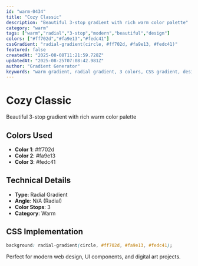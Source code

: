 ```yaml
---
id: "warm-0434"
title: "Cozy Classic"
description: "Beautiful 3-stop gradient with rich warm color palette"
category: "warm"
tags: ["warm","radial","3-stop","modern","beautiful","design"]
colors: ["#ff702d","#fa9e13","#fedc41"]
cssGradient: "radial-gradient(circle, #ff702d, #fa9e13, #fedc41)"
featured: false
createdAt: "2025-08-08T11:21:59.728Z"
updatedAt: "2025-08-25T07:08:42.981Z"
author: "Gradient Generator"
keywords: "warm gradient, radial gradient, 3 colors, CSS gradient, design, #ff702d, #fa9e13, #fedc41"
---
```


# Cozy Classic

Beautiful 3-stop gradient with rich warm color palette

## Colors Used
- **Color 1**: #ff702d
- **Color 2**: #fa9e13
- **Color 3**: #fedc41

## Technical Details
- **Type**: Radial Gradient
- **Angle**: N/A (Radial)
- **Color Stops**: 3
- **Category**: Warm

## CSS Implementation
```css
background: radial-gradient(circle, #ff702d, #fa9e13, #fedc41);
```

Perfect for modern web design, UI components, and digital art projects.
